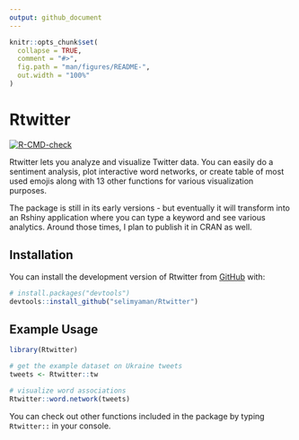```yaml
---
output: github_document
---
```


<!-- README.md is generated from README.Rmd. Please edit that file -->

```r
knitr::opts_chunk$set(
  collapse = TRUE,
  comment = "#>",
  fig.path = "man/figures/README-",
  out.width = "100%"
)
```

# Rtwitter

<!-- badges: start -->
  [![R-CMD-check](https://github.com/selimyaman/Rtwitter/workflows/R-CMD-check/badge.svg)](https://github.com/selimyaman/Rtwitter/actions)
<!-- badges: end -->

Rtwitter lets you analyze and visualize Twitter data. You can easily do a sentiment analysis, plot interactive word networks, or create table of most used emojis along with 13 other functions for various visualization purposes.

The package is still in its early versions - but eventually it will transform into an Rshiny application where you can type a keyword and see various analytics. Around those times, I plan to publish it in CRAN as well.

## Installation

You can install the development version of Rtwitter from [GitHub](https://github.com/) with:

``` r
# install.packages("devtools")
devtools::install_github("selimyaman/Rtwitter")
```

## Example Usage

```r
library(Rtwitter)

# get the example dataset on Ukraine tweets
tweets <- Rtwitter::tw 

# visualize word associations
Rtwitter::word.network(tweets)
```

You can check out other functions included in the package by typing `Rtwitter::` in your console.
